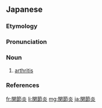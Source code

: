==Japanese==
{{DEFAULTSORT:かんせつえん}}
{{wikipedia|lang=ja}}
{{ja-kanjitab|かん|せつ|えん|yomi=o}}

===Etymology===
{{suf|ja|関節|tr1=kansetsu|t1=[[joint]]|炎|tr2=en|t2=[[-itis]]}}

===Pronunciation===
{{ja-pron|y=ko|かんせつえん|acc=4|acc_ref=DJR,NHK|acc2=0|acc2_ref=DJR,NHK}}

===Noun===
{{ja-noun|kyu=關節炎|かんせつえん|hhira=くわんせつえん}}

# {{lb|ja|disease}} [[arthritis]]

===References===
<references/>

[[fr:関節炎]]
[[li:関節炎]]
[[mg:関節炎]]
[[ja:関節炎]]